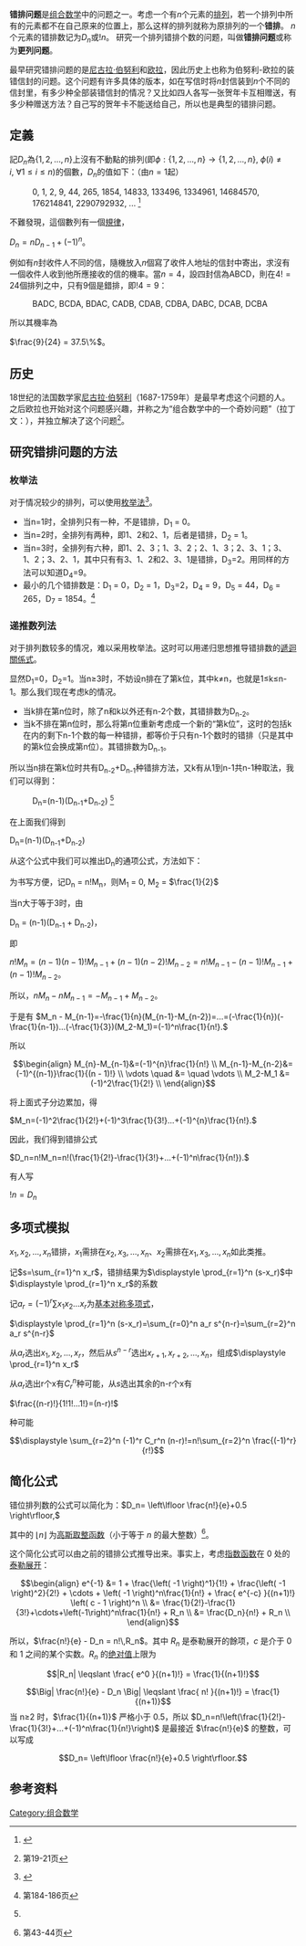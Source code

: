 '''错排问题'''是[[组合数学|组合数学]]中的问题之一。考虑一个有<math>n</math>个元素的[[排列|排列]]，若一个排列中所有的元素都不在自己原来的位置上，那么这样的排列就称为原排列的一个'''错排'''。 <math>n</math>个元素的错排数记为<math>D_n</math>或<math>!n</math>。 研究一个排列错排个数的问题，叫做'''错排问题'''或称为'''更列问题'''。

最早研究错排问题的是[[尼古拉一世·伯努利|尼古拉·伯努利]]和[[欧拉|欧拉]]，因此历史上也称为伯努利-欧拉的装错信封的问题。这个问题有许多具体的版本，如在写信时将<math>n</math>封信装到<math>n</math>个不同的信封里，有多少种全部装错信封的情况？又比如四人各写一张贺年卡互相赠送，有多少种赠送方法？自己写的贺年卡不能送给自己，所以也是典型的错排问题。

==定義==
記<math>D_n</math>為<math>\{1,2,\dots,n\}</math>上沒有不動點的排列(即<math>\phi: \{1,2,\dots,n\} \to \{1,2,\dots,n\}, \ \phi(i) \ne i,\ \forall 1 \le i \le n</math>)的個數，<math>D_n</math>的值如下：（由<math>n=1</math>起）

: 0, 1, 2, 9, 44, 265, 1854, 14833, 133496, 1334961, 14684570, 176214841, 2290792932, ... <ref>{{cite OEIS|A000166|name=Subfactorial or rencontres numbers, or derangements: number of permutations of n elements with no fixed points.}}</ref>

不難發現，這個數列有一個[[規律|規律]]，

<math>D_n=nD_{n-1}+(-1)^n</math>。

例如有<math>n</math>封收件人不同的信，隨機放入<math>n</math>個寫了收件人地址的信封中寄出，求沒有一個收件人收到他所應接收的信的機率。當<math>n=4</math>，設四封信為ABCD，則在<math>4! = 24</math>個排列之中，只有9個是錯排，即<math>!4 = 9</math>：

: BADC, BCDA, BDAC, CADB, CDAB, CDBA, DABC, DCAB, DCBA

所以其機率為

<math> \frac{9}{24} = 37.5\% </math>。

==历史==
18世纪的法国数学家[[尼古拉一世·伯努利|尼古拉·伯努利]]（1687-1759年）是最早考虑这个问题的人。之后欧拉也开始对这个问题感兴趣，并称之为“组合数学中的一个奇妙问题”（拉丁文：{{lang|la|''a quaestio curiosa ex doctrina combinationis''}}），并独立解决了这个问题<ref name="HD">{{cite book | title = Triumph der Mathematik: hundert berühmte Probleme aus zwei Jahrtausenden mathematischer Kultur | author =  Heinrich Dörrie |publisher =  Courier Dover Publications  | language = en | year = 1965 }}第19-21页</ref>。

==研究错排问题的方法==
===枚举法===
对于情况较少的排列，可以使用[[枚举法|枚举法]]<ref>{{Cite book | author =卢开澄、卢华明 | title =《组合数学》 | publisher = 清华大学出版社 |ISBN =730213961X |  language= zh-hans }}</ref>。
*当n=1时，全排列只有一种，不是错排，D<sub>1</sub> = 0。
*当n=2时，全排列有两种，即1、2和2、1，后者是错排，D<sub>2</sub> = 1。
*当n=3时，全排列有六种，即1、2、3；1、3、2；2、1、3；2、3、1；3、1、2；3、2、1，其中只有有3、1、2和2、3、1是错排，D<sub>3</sub>=2。用同样的方法可以知道D<sub>4</sub>=9。
*最小的几个错排数是：D<sub>1</sub> = 0，D<sub>2</sub> = 1，D<sub>3</sub>=2，D<sub>4</sub> = 9，D<sub>5</sub> = 44，D<sub>6</sub> = 265，D<sub>7</sub> = 1854。<ref name="puzzles">{{cite book | title =Famous puzzles of great mathematicians | author = Miodrag Petković | publisher =American Mathematical Soc. | year =2009 | isbn =9780821848142 | language = en  }}第184-186页</ref>

===递推数列法===
对于排列数较多的情况，难以采用枚举法。这时可以用递归思想推导错排数的[[遞迴關係式|遞迴關係式]]。

显然D<sub>1</sub>=0，D<sub>2</sub>=1。当n≥3时，不妨设n排在了第k位，其中k≠n，也就是1≤k≤n-1。那么我们现在考虑k的情况。
*当k排在第n位时，除了n和k以外还有n-2个数，其错排数为D<sub>n-2</sub>。
*当k不排在第n位时，那么将第n位重新考虑成一个新的“第k位”，这时的包括k在内的剩下n-1个数的每一种错排，都等价于只有n-1个数时的错排（只是其中的第k位会换成第n位）。其错排数为D<sub>n-1</sub>。
所以当n排在第k位时共有D<sub>n-2</sub>+D<sub>n-1</sub>种错排方法，又k有从1到n-1共n-1种取法，我们可以得到：
:D<sub>n</sub>=(n-1)(D<sub>n-1</sub>+D<sub>n-2</sub>) <ref name="HD"/>

在上面我们得到

D<sub>n</sub>=(n-1)(D<sub>n-1</sub>+D<sub>n-2</sub>)

从这个公式中我们可以推出D<sub>n</sub>的通项公式，方法如下：

为书写方便，记D<sub>n</sub> = n!M<sub>n</sub>，则M<sub>1</sub> = 0, M<sub>2</sub> = <math>\frac{1}{2}</math>

当n大于等于3时，由

D<sub>n</sub> = (n-1)(D<sub>n-1</sub> + D<sub>n-2</sub>)，

即

<math>n! M_n = (n-1)(n-1)!M_{n-1} +(n-1)(n-2)! M_{n-2} =n! M_{n-1} - (n-1)!M_{n-1} +(n-1)! M_{n-2}</math>。

所以，<math>n M_n - n M_{n-1} =-M_{n-1} + M_{n-2} </math>。

于是有 <math>M_n - M_{n-1}=-\frac{1}{n}(M_{n-1}-M_{n-2})=...=(-\frac{1}{n})(-\frac{1}{n-1})...(-\frac{1}{3})(M_2-M_1)=(-1)^n\frac{1}{n!}.</math>

所以
:<math>\begin{align} 
M_{n}-M_{n-1}&=(-1)^{n}\frac{1}{n!} \\
M_{n-1}-M_{n-2}&=(-1)^{(n-1)}\frac{1}{(n - 1)!} \\ 
\vdots \quad &= \quad \vdots \\
M_2-M_1 &= (-1)^2\frac{1}{2!} \\
\end{align}</math>

将上面式子分边累加，得

<math>M_n=(-1)^2\frac{1}{2!}+(-1)^3\frac{1}{3!}...+(-1)^{n}\frac{1}{n!}.</math>

因此，我们得到错排公式

<math>D_n=n!M_n=n!(\frac{1}{2!}-\frac{1}{3!}+...+(-1)^n\frac{1}{n!}).</math>

有人写

<math>!n = D_n</math>

==多项式模拟==
<math>x_1,x_2,...,x_n</math>错排，<math>x_1</math>需排在<math>x_2,x_3,...,x_n</math>、<math>x_2</math>需排在<math>x_1,x_3,...,x_n</math>如此类推。

记<math>s=\sum_{r=1}^n x_r</math>，错排结果为<math>\displaystyle \prod_{r=1}^n (s-x_r)</math>中<math>\displaystyle \prod_{r=1}^n x_r</math>的系数

记<math>a_r=(-1)^r\sum x_1x_2...x_r</math>为[[基本对称多项式|基本对称多项式]]，

<math>\displaystyle \prod_{r=1}^n (s-x_r)=\sum_{r=0}^n a_r s^{n-r}=\sum_{r=2}^n a_r s^{n-r}</math>

从<math>a_r</math>选出<math>x_1,x_2,...,x_r</math>，然后从<math>s^{n-r}</math>选出<math>x_{r+1},x_{r+2},...,x_n</math>，组成<math>\displaystyle \prod_{r=1}^n x_r</math>

从<math>a_r</math>选出r个x有<math>C_r^n</math>种可能，从<math>s</math>选出其余的n-r个x有

<math>\frac{(n-r)!}{1!1!...1!}=(n-r)!</math>

种可能

:<math>\displaystyle \sum_{r=2}^n (-1)^r C_r^n (n-r)!=n!\sum_{r=2}^n \frac{(-1)^r}{r!} </math>

==简化公式==
错位排列数的公式可以简化为：<math>D_n= \left\lfloor  \frac{n!}{e}+0.5  \right\rfloor, </math>

其中的 <math>\lfloor n \rfloor </math> 为[[取整函数|高斯取整函数]]（小于等于 ''n'' 的最大整数）<ref>{{cite book
| title =Mathematical problems and proofs: combinatorics, number theory, and geometry
|author =Branislav Kisačanin
|publisher = Springer
|year = 1998
|isbn = 9780306459672
| language = en
}}第43-44页</ref>。

这个简化公式可以由之前的错排公式推导出来。事实上，考虑[[指数函数|指数函数]]在 0 处的[[泰勒公式|泰勒展开]]：
:<math>\begin{align} e^{-1} &= 1 + \frac{\left( -1 \right)^1}{1!} + \frac{\left( -1 \right)^2}{2!} + \cdots + \left( -1 \right)^n\frac{1}{n!} + \frac{ e^{-c} }{(n+1)!} \left( c - 1 \right)^n \\
 &= \frac{1}{2!}-\frac{1}{3!}+\cdots+\left(-1\right)^n\frac{1}{n!} + R_n \\
 &= \frac{D_n}{n!} + R_n \\
\end{align}</math>

所以，<math> \frac{n!}{e} - D_n = n!\,R_n</math>。其中 ''R<sub>n</sub>'' 是泰勒展开的餘项，''c'' 是介于 0 和 1 之间的某个实数。''R<sub>n</sub>'' 的[[绝对值|绝对值]]上限为
:<math> |R_n| \leqslant  \frac{ e^0 }{(n+1)!}  = \frac{1}{(n+1)!}  </math>
:<math>\Big| \frac{n!}{e} - D_n \Big| \leqslant  \frac{ n! }{(n+1)!}  = \frac{1}{(n+1)}  </math> 
当 n≥2 时，<math>\frac{1}{(n+1)}  </math> 严格小于 0.5，所以 <math>D_n=n!\left(\frac{1}{2!}-\frac{1}{3!}+...+(-1)^n\frac{1}{n!}\right)</math> 是最接近 <math>\frac{n!}{e}</math> 的整数，可以写成
:<math>D_n= \left\lfloor  \frac{n!}{e}+0.5  \right\rfloor. </math>

==参考资料==
{{reflist}}

[[Category:组合数学|Category:组合数学]]